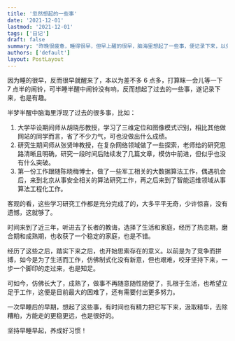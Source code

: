 ```yaml
---
title: '忽然想起的一些事'
date: '2021-12-01'
lastmod: '2021-12-01'
tags: ['日记']
draft: false
summary: '昨晚很疲惫，睡得很早，但早上醒的很早，脑海里想起了一些事，便记录下来，以免会再忘记……'
authors: ['default']
layout: PostLayout
---
```


因为睡的很早，反而很早就醒来了，本以为差不多 6 点多，打算眯一会儿等一下 7 点半的闹铃，可半睡半醒中闹铃没有响，反而想起了过去的一些事，遂记录下来，也是有趣。

半梦半醒中脑海里浮现了过去的很多事，比如：

1. 大学毕设期间师从胡晓彤教授，学习了三维定位和图像模式识别，相比其他做网站的同学而言，省了不少力气，可也没做出什么成绩。
2. 研究生期间师从张贤坤教授，在复杂网络领域做了一些探索，老师给的研究思路清晰且明确，研究一段时间后陆续发了几篇文章，模仿中前进，但似乎也没有什么突破。
3. 第一份工作跟随陈晓梅博士，做了一些军工相关的大数据算法工作，偶遇机会后，来到北京从事安全相关的算法研究工作，再之后来到了智能运维领域从事算法工程化工作。

客观的看，这些学习研究工作都是充分完成了的，大多平平无奇，少许惊喜，没有遗憾，这就够了。

时间来到了近三年，听进去了长者的教诲，选择了生活和家庭，经历了热恋期，磨合期和成熟期，也收获了一个稳定的家庭，也是不错。

经历了这些之后，踏实下来之后，也开始思索存在的意义。以前是为了竞争而拼搏，如今是为了生活而工作，仿佛制式化没有新意，但也艰难，咬牙坚持下来，一步一个脚印的走过来，也是知足。

可如今，仿佛长大了，成熟了，做事不再随意随性随便了，扎根于生活，也希望立足于工作，这便是目前最大的困难了，还有需要付出更多努力。

一次早睡后的早期，想起了这些事，有时间也有精力把它写下来，汲取精华，去除糟粕，方能走的更稳更远，也是很好的。

坚持早睡早起，养成好习惯！
